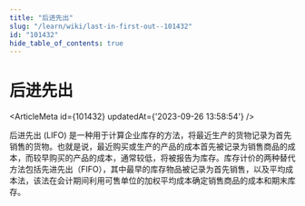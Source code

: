 ```yaml
---
title: "后进先出"
slug: "/learn/wiki/last-in-first-out--101432"
id: "101432"
hide_table_of_contents: true
---
```



# 后进先出

<ArticleMeta id={101432} updatedAt={'2023-09-26 13:58:54'} />
<div className='border-solid border-b border-t-0 my-4 border-[var(--ifm-color-gray-300)]' />

后进先出 (LIFO) 是一种用于计算企业库存的方法，将最近生产的货物记录为首先销售的货物。也就是说，最近购买或生产的产品的成本首先被记录为销售商品的成本，而较早购买的产品的成本，通常较低，将被报告为库存。库存计价的两种替代方法包括先进先出（FIFO），其中最早的库存物品被记录为首先销售，以及平均成本法，该法在会计期间利用可售单位的加权平均成本确定销售商品的成本和期末库存。
